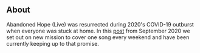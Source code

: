 ## About

Abandoned Hope (Live) was resurrected during 2020's COVID-19 outburst when everyone was stuck at home. In this [post](https://www.instagram.com/p/CEzzwsOn4dj/) from September 2020 we set out on new mission to cover one song every weekend and have been currently keeping up to that promise.
